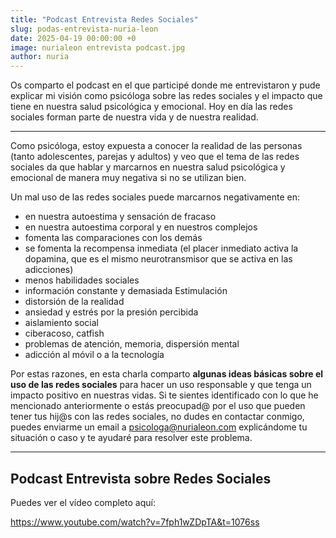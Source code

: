 ```yaml
---
title: "Podcast Entrevista Redes Sociales"
slug: podas-entrevista-nuria-leon
date: 2025-04-19 00:00:00 +0
image: nurialeon entrevista podcast.jpg
author: nuria
---
```


Os comparto el podcast en el que participé donde me entrevistaron y pude explicar mi visión como psicóloga sobre las redes sociales y el impacto que tiene en nuestra salud psicológica y emocional. Hoy en día las redes sociales forman parte de nuestra vida y de nuestra realidad. 

---

Como psicóloga, estoy expuesta a conocer la realidad de las personas (tanto adolescentes, parejas y adultos) y veo que el tema de las redes sociales da que hablar y marcarnos en nuestra salud psicológica y emocional de manera muy negativa si no se utilizan bien. 

Un mal uso de las redes sociales puede marcarnos negativamente en:
- en nuestra autoestima y sensación de fracaso
- en nuestra autoestima corporal y en nuestros complejos 
- fomenta las comparaciones con los demás
- se fomenta la recompensa inmediata (el placer inmediato activa la dopamina, que es el mismo neurotransmisor que se activa en las adicciones)
- menos habilidades sociales 
- información constante y demasiada Estimulación
- distorsión de la realidad
- ansiedad y estrés por la presión percibida
- aislamiento social
- ciberacoso, catfish
- problemas de atención, memoria, dispersión mental
- adicción al móvil o a la tecnología


Por estas razones, en esta charla comparto **algunas ideas básicas sobre el uso de las redes sociales** para hacer un uso responsable y que tenga un impacto positivo en nuestras vidas. Si te sientes identificado con lo que he mencionado anteriormente o estás preocupad@ por el uso que pueden tener tus hij@s con las redes sociales, no dudes en contactar conmigo, puedes enviarme un email a psicologa@nurialeon.com explicándome tu situación o caso y te ayudaré para resolver este problema.

---

## Podcast Entrevista sobre Redes Sociales

Puedes ver el vídeo completo aquí:

https://www.youtube.com/watch?v=7fph1wZDpTA&t=1076ss
